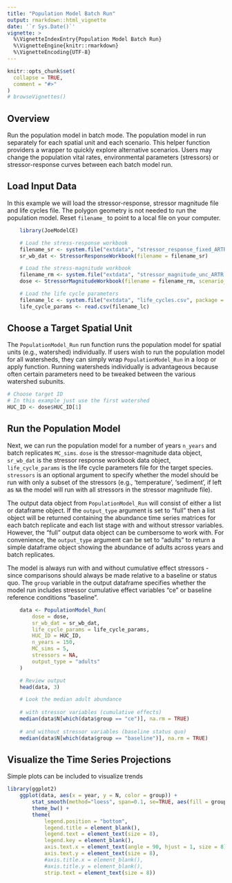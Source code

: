 ```yaml
---
title: "Population Model Batch Run"
output: rmarkdown::html_vignette
date: '`r Sys.Date()`'
vignette: >
  %\VignetteIndexEntry{Population Model Batch Run}
  %\VignetteEngine{knitr::rmarkdown}
  %\VignetteEncoding{UTF-8}
---
```


```r
knitr::opts_chunk$set(
  collapse = TRUE,
  comment = "#>"
)
# browseVignettes()
```

## Overview

Run the population model in batch mode. The population model in run separately for each spatial unit and each scenario. This helper function providers a wrapper to quickly explore alternative scenarios. Users may change the population vital rates, environmental parameters (stressors) or stressor-response curves between each batch model run.

## Load Input Data

In this example we will load the stressor-response, stressor magnitude file and life cycles file. The polygon geometry is not needed to run the population model. Reset `filename_` to point to a local file on your computer.


```r
    library(JoeModelCE)

    # Load the stress-response workbook
    filename_sr <- system.file("extdata", "stressor_response_fixed_ARTR.xlsx", package = "JoeModelCE")
    sr_wb_dat <- StressorResponseWorkbook(filename = filename_sr)

    # Load the stress-magnitude workbook
    filename_rm <- system.file("extdata", "stressor_magnitude_unc_ARTR.xlsx", package = "JoeModelCE")
    dose <- StressorMagnitudeWorkbook(filename = filename_rm, scenario_worksheet = "natural_unc")

    # Load the life cycle parameters
    filename_lc <- system.file("extdata", "life_cycles.csv", package = "JoeModelCE")
    life_cycle_params <- read.csv(filename_lc)
```

## Choose a Target Spatial Unit

The `PopulationModel_Run` run function runs the population model for spatial units (e.g., watershed) individually. If users wish to run the population model for all watersheds, they can simply wrap `PopulationModel_Run` in a loop or apply function. Running watersheds individually is advantageous because often certain parameters need to be tweaked between the various watershed subunits.


```r
# Choose target ID
# In this example just use the first watershed
HUC_ID <- dose$HUC_ID[1]
```

## Run the Population Model

Next, we can run the population model for a number of years `n_years` and batch replicates `MC_sims`. `dose` is the stressor-magnitude data object, `sr_wb_dat` is the stressor response workbook data object, `life_cycle_params` is the life cycle parameters file for the target species. `stressors` is an optional argument to specify whether the model should be run with only a subset of the stressors (e.g., ‘temperature’, ‘sediment’, if left as `NA` the model will run with all stressors in the stressor magnitude file).

The output data object from `PopulationModel_Run` will consist of either a list or dataframe object. If the `output_type` argument is set to "full" then a list object will be returned containing the abundance time series matrices for each batch replicate and each list stage with and without stressor variables. However, the "full" output data object can be cumbersome to work with. For convenience, the `output_type` argument can be set to "adults" to return a simple dataframe object showing the abundance of adults across years and batch replicates.

The model is always run with and without cumulative effect stressors - since comparisons should always be made relative to a baseline or status quo. The `group` variable in the output dataframe specifies whether the model run includes stressor cumulative effect variables "ce" or baseline reference conditions "baseline".

```r
    data <- PopulationModel_Run(
        dose = dose,
        sr_wb_dat = sr_wb_dat,
        life_cycle_params = life_cycle_params,
        HUC_ID = HUC_ID,
        n_years = 150,
        MC_sims = 5,
        stressors = NA,
        output_type = "adults"
    )

    # Review output
    head(data, 3)

    # Look the median adult abundance
    
    # with stressor variables (cumulative effects)
    median(data$N[which(data$group == "ce")], na.rm = TRUE)
    
    # and without stressor variables (baseline status quo)
    median(data$N[which(data$group == "baseline")], na.rm = TRUE)

```

## Visualize the Time Series Projections
Simple plots can be included to visualize trends

```r
library(ggplot2)
    ggplot(data, aes(x = year, y = N, color = group)) +
        stat_smooth(method="loess", span=0.1, se=TRUE, aes(fill = group), alpha=0.3) +
        theme_bw() +
        theme(
            legend.position = "bottom",
            legend.title = element_blank(),
            legend.text = element_text(size = 8),
            legend.key = element_blank(),
            axis.text.x = element_text(angle = 90, hjust = 1, size = 8),
            axis.text.y = element_text(size = 8),
            #axis.title.x = element_blank(),
            #axis.title.y = element_blank(),
            strip.text = element_text(size = 8))
```

